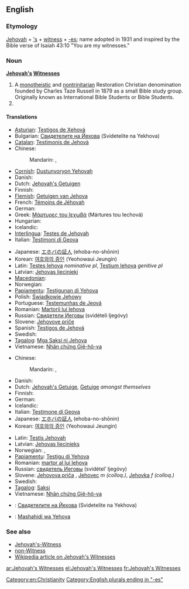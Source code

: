 ==English==

===Etymology===
[[Jehovah]] + [['s]] + [[witness]] + [[-es]]; name adopted in 1931 and inspired by the Bible verse of Isaiah 43:10 "You are my witnesses."

===Noun===
'''[[Jehovah]][['s]] [[Witness]]es'''

# A [[monotheistic]] and [[nontrinitarian]] Restoration Christian denomination founded by Charles Taze Russell in 1879 as a small Bible study group. Originally known as International Bible Students or Bible Students.
# {{plural of|Jehovah's Witness}}

====Translations====
{{trans-top|denomination}}
* [[Asturian]]: [[Testigos de Xehová]]
* Bulgarian: [[Свидетелите на Йехова]] (Svidetelite na Yekhova)
* [[Catalan]]: [[Testimonis de Jehovà]]
* Chinese:
*: Mandarin: {{t+|cmn|耶和華見證人|sc=Hani}}, {{t|cmn|耶和华见证人|tr=Yēhéhuá Jiànzhèngrén|sc=Hani}}
* [[Cornish]]: [[Dustunyoryon Yehovah]]
* Danish: {{t|da|Jehovas Vidner|n-p}}
* Dutch: [[Jehovah's Getuigen]] {{g|p}}
* Finnish: {{t|fi|Jehovan todistajat}}
* [[Flemish]]: [[Getuigen van Jehova]] {{g|p}}
* French: [[Témoins de Jéhovah]] {{g|m-p}}
* German: {{t|de|Zeugen Jehovas|m-p}}
* Greek: [[Μάρτυρες του Ιεχωβά]] (Mártures tou Iechová) {{g|p}}
* Hungarian: {{t+|hu|Jehova Tanúi|p}}
* Icelandic: {{t|is|Vottar Jehóva|p}}
* [[Interlingua]]: [[Testes de Jehovah]] {{g|p}}
* Italian: [[Testimoni di Geova]] {{g|m-p}}
{{trans-mid}}
* Japanese: [[エホバの証人]] (ehoba-no-shōnin)
* Korean: [[여호와의 증인]] (Yeohowaui Jeungin)
* Latin: [[Testes Iehova]] ''nominative pl'', [[Testium Iehova]] ''genitive pl''
* Latvian: [[Jehovas liecinieki]] {{g|p}}
* [[Macedonian]]: {{t|mk|Јеховини сведоци|m-p|tr=Jehóvini svédoci}}
* Norwegian: {{t|no|Jehovas vitner|n}}
* [[Papiamentu]]: [[Testigunan di Yehova]]
* Polish: [[Świadkowie Jehowy]] {{g|p}}
* Portuguese: [[Testemunhas de Jeová]] {{g|f-p}}
* Romanian: [[Martorii lui Iehova]]
* Russian: [[Свидетели Иеговы]] (svidételi Ijegóvy) {{g|m-p}}
* Slovene: [[Jehovove priče]] {{g|f-p}}
* Spanish: [[Testigos de Jehová]] {{g|m-p}}
* Swedish: {{t|sv|Jehovas vittnen}}
* [[Tagalog]]: [[Mga Saksi ni Jehova]]
* Vietnamese: [[Nhân chứng Giê-hô-va]]
{{trans-bottom}}

{{trans-top|member of organisation}}
* Chinese:
*: Mandarin: {{t+|cmn|耶和華見證人|sc=Hani}}, {{t|cmn|耶和华见证人|tr=Yēhéhuá Jiànzhèngrén|sc=Hani}}
* Danish: {{t|da|Jehovas vidne|n}}
* Dutch: [[Jehovah's Getuige]], [[Getuige]] ''amongst themselves''
* Finnish: {{t+|fi|Jehovan todistaja}}
* German: {{t|de|Zeuge Jehovas|m}}
* Icelandic: {{t|is|vottur Jehóva|m}}
* Italian: [[Testimone di Geova]] {{g|m|f}}
* Japanese: [[エホバの証人]] (ehoba-no-shōnin)
* Korean: [[여호와의 증인]] (Yeohowaui Jeungin)
{{trans-mid}}
* Latin: [[Testis Jehovah]] {{g|c}}
* Latvian: [[Jehovas liecinieks]]
* Norwegian: {{t|no|Jehovas vitne|n}}, {{t|no|Jehovas vitner|p}}
* [[Papiamentu]]: [[Testigu di Yehova]]
* Romanian: [[martor al lui Iehova]]
* Russian: [[свидетель Иеговы]] (svidétel’ Ijegóvy) {{g|m}}
* Slovene: [[Jehovova priča]] {{g|f}}, [[Jehovec]] ''m (colloq.)'', [[Jehovka]] ''f (colloq.)''
* Swedish: {{t|sv|Jehovas vittne}}
* [[Tagalog]]: [[Saksi]]
* Vietnamese: [[Nhân chứng Giê-hô-va]]
{{trans-bottom}}

{{checktrans-top}}
* {{ttbc|bg}}: [[Свидетелите на Йехова]] (Svidetelite na Yekhova)
{{trans-mid}}
* {{ttbc|sw}}: [[Mashahidi wa Yehova]]
{{trans-bottom}}

===See also===
* [[Jehovah's-Witness]]
* [[non-Witness]]
* [[w:Jehovah's_Witnesses|Wikipedia article on Jehovah's Witnesses]]

[[Category:en:Christianity]]
[[Category:English plurals ending in "-es"]]

[[ar:Jehovah's Witnesses]]
[[el:Jehovah's Witnesses]]
[[fr:Jehovah's Witnesses]]